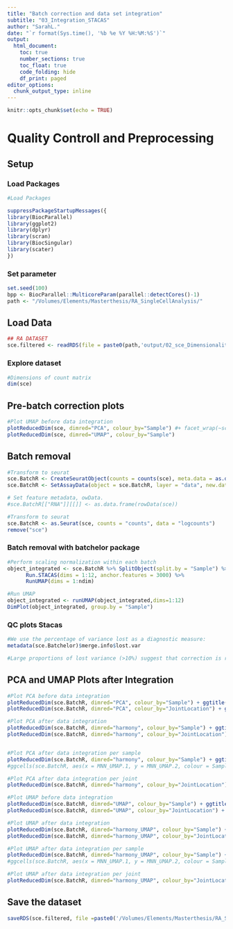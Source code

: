 ```yaml
---
title: "Batch correction and data set integration"
subtitle: "03_Integration_STACAS"
author: "SarahL."
date: "`r format(Sys.time(), '%b %e %Y %H:%M:%S')`"
output: 
  html_document:
    toc: true
    number_sections: true   
    toc_float: true
    code_folding: hide
    df_print: paged
editor_options:
  chunk_output_type: inline
---
```


```r
knitr::opts_chunk$set(echo = TRUE)
```


# Quality Controll and Preprocessing

## Setup

### Load Packages

```r
#Load Packages

suppressPackageStartupMessages({
library(BiocParallel)
library(ggplot2)
library(dplyr)
library(scran)
library(BiocSingular)
library(scater)
})

```

### Set parameter

```r
set.seed(100)
bpp <- BiocParallel::MulticoreParam(parallel::detectCores()-1)
path <- "/Volumes/Elements/Masterthesis/RA_SingleCellAnalysis/"
```


## Load Data

```r
## RA DATASET
sce.filtered <- readRDS(file = paste0(path,'output/02_sce_DimensionalityReduction.rds'))

```


### Explore dataset

```r
#Dimensions of count matrix
dim(sce)
```

## Pre-batch correction plots

```r
#Plot UMAP before data integration
plotReducedDim(sce, dimred="PCA", colour_by="Sample") #+ facet_wrap(~sce.filtered$Sample)
plotReducedDim(sce, dimred="UMAP", colour_by="Sample")
```

## Batch removal

```r
#Transform to seurat 
sce.BatchR <- CreateSeuratObject(counts = counts(sce), meta.data = as.data.frame(colData(sce)))
sce.BatchR <- SetAssayData(object = sce.BatchR, layer = "data", new.data = logcounts(sce))

# Set feature metadata, owData. 
#sce.BatchR[["RNA"]][[]] <- as.data.frame(rowData(sce))

```

```r
#Transform to seurat 
sce.BatchR <- as.Seurat(sce, counts = "counts", data = "logcounts")
remove("sce")
```

### Batch removal with batchelor package

```r
#Perform scaling normalization within each batch
object_integrated <- sce.BatchR %>% SplitObject(split.by = "Sample") %>%
      Run.STACAS(dims = 1:12, anchor.features = 3000) %>%
      RunUMAP(dims = 1:ndim)
```

```r
#Run UMAP
object_integrated <- runUMAP(object_integrated,dims=1:12)
DimPlot(object_integrated, group.by = "Sample")
```

### QC plots Stacas

```r
#We use the percentage of variance lost as a diagnostic measure:
metadata(sce.Batchelor)$merge.info$lost.var

#Large proportions of lost variance (>10%) suggest that correction is removing genuine biological heterogeneity
```

## PCA and UMAP Plots after Integration

```r
#Plot PCA before data integration
plotReducedDim(sce.BatchR, dimred="PCA", colour_by="Sample") + ggtitle("PCA before data integration")
plotReducedDim(sce.BatchR, dimred="PCA", colour_by="JointLocation") + ggtitle("PCA before data integration")

#Plot PCA after data integration
plotReducedDim(sce.BatchR, dimred="harmony", colour_by="Sample") + ggtitle("PCA after data integration with harmony")
plotReducedDim(sce.BatchR, dimred="harmony", colour_by="JointLocation") + ggtitle("PCA after data integration with harmony")#+ facet_wrap(~sce.filtered$Sample)


#Plot PCA after data integration per sample
plotReducedDim(sce.BatchR, dimred="harmony", colour_by="Sample") + ggtitle("PCA after data integration with harmony")+ facet_wrap(~sce.BatchR$Sample)
#ggcells(sce.BatchR, aes(x = MNN_UMAP.1, y = MNN_UMAP.2, colour = Sample)) +geom_point(size = 0.5) +facet_wrap(~ Sample) +labs(x = "PC1", y = "PC2", colour = "Sample")

#Plot PCA after data integration per joint
plotReducedDim(sce.BatchR, dimred="harmony", colour_by="JointLocation") + ggtitle("PCA after data integration with harmony")+ facet_wrap(~sce.BatchR$JointLocation)

```

```r
#Plot UMAP before data integration
plotReducedDim(sce.BatchR, dimred="UMAP", colour_by="Sample") + ggtitle("UMAP before data integration")
plotReducedDim(sce.BatchR, dimred="UMAP", colour_by="JointLocation") + ggtitle("UMAP before data integration")

#Plot UMAP after data integration
plotReducedDim(sce.BatchR, dimred="harmony_UMAP", colour_by="Sample") + ggtitle("UMAP after data integration with harmony")
plotReducedDim(sce.BatchR, dimred="harmony_UMAP", colour_by="JointLocation") + ggtitle("UMAP after data integration with harmony")#+ facet_wrap(~sce.filtered$Sample)

#Plot UMAP after data integration per sample
plotReducedDim(sce.BatchR, dimred="harmony_UMAP", colour_by="Sample") + ggtitle("UMAP after data integration with harmony")+ facet_wrap(~sce.BatchR$Sample)
#ggcells(sce.BatchR, aes(x = MNN_UMAP.1, y = MNN_UMAP.2, colour = Sample)) +geom_point(size = 0.5) +facet_wrap(~ Sample) +labs(x = "PC1", y = "PC2", colour = "Sample")

#Plot UMAP after data integration per joint
plotReducedDim(sce.BatchR, dimred="harmony_UMAP", colour_by="JointLocation") + ggtitle("UMAP after data integration with harmony")+ facet_wrap(~sce.BatchR$JointLocation)

```


## Save the dataset

```r
saveRDS(sce.filtered, file =paste0('/Volumes/Elements/Masterthesis/RA_SingleCellAnalysis/output/','03_Integration_STACAS'))
```
